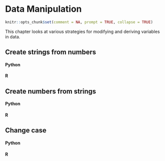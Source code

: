 # Data Manipulation

```r
knitr::opts_chunk$set(comment = NA, prompt = TRUE, collapse = TRUE)
```

This chapter looks at various strategies for modifying and deriving variables in data.

## Create strings from numbers


#### Python {-}


#### R {-}


## Create numbers from strings


#### Python {-}


#### R {-}


## Change case


#### Python {-}


#### R {-}

